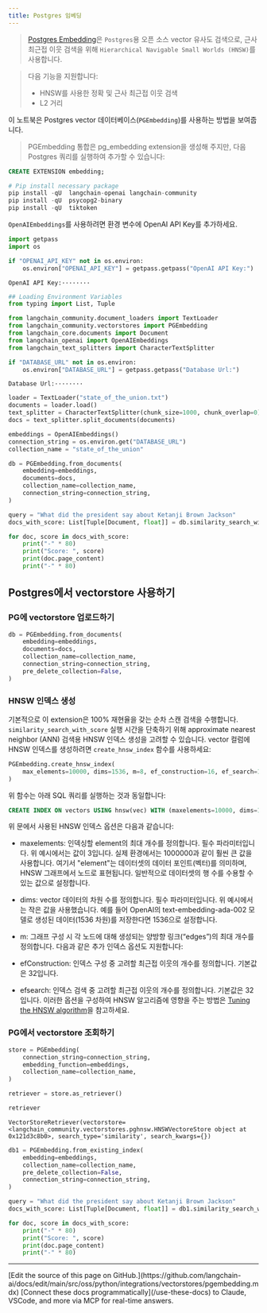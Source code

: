 ```yaml
---
title: Postgres 임베딩
---
```


> [Postgres Embedding](https://github.com/neondatabase/pg_embedding)은 `Postgres`용 오픈 소스 vector 유사도 검색으로, 근사 최근접 이웃 검색을 위해 `Hierarchical Navigable Small Worlds (HNSW)`를 사용합니다.

>다음 기능을 지원합니다:
>
>- HNSW를 사용한 정확 및 근사 최근접 이웃 검색
>- L2 거리

이 노트북은 Postgres vector 데이터베이스(`PGEmbedding`)를 사용하는 방법을 보여줍니다.

> PGEmbedding 통합은 pg_embedding extension을 생성해 주지만, 다음 Postgres 쿼리를 실행하여 추가할 수 있습니다:

```sql
CREATE EXTENSION embedding;
```

```python
# Pip install necessary package
pip install -qU  langchain-openai langchain-community
pip install -qU  psycopg2-binary
pip install -qU  tiktoken
```

`OpenAIEmbeddings`를 사용하려면 환경 변수에 OpenAI API Key를 추가하세요.

```python
import getpass
import os

if "OPENAI_API_KEY" not in os.environ:
    os.environ["OPENAI_API_KEY"] = getpass.getpass("OpenAI API Key:")
```

```output
OpenAI API Key:········
```

```python
## Loading Environment Variables
from typing import List, Tuple
```

```python
from langchain_community.document_loaders import TextLoader
from langchain_community.vectorstores import PGEmbedding
from langchain_core.documents import Document
from langchain_openai import OpenAIEmbeddings
from langchain_text_splitters import CharacterTextSplitter
```

```python
if "DATABASE_URL" not in os.environ:
    os.environ["DATABASE_URL"] = getpass.getpass("Database Url:")
```

```output
Database Url:········
```

```python
loader = TextLoader("state_of_the_union.txt")
documents = loader.load()
text_splitter = CharacterTextSplitter(chunk_size=1000, chunk_overlap=0)
docs = text_splitter.split_documents(documents)

embeddings = OpenAIEmbeddings()
connection_string = os.environ.get("DATABASE_URL")
collection_name = "state_of_the_union"
```

```python
db = PGEmbedding.from_documents(
    embedding=embeddings,
    documents=docs,
    collection_name=collection_name,
    connection_string=connection_string,
)

query = "What did the president say about Ketanji Brown Jackson"
docs_with_score: List[Tuple[Document, float]] = db.similarity_search_with_score(query)
```

```python
for doc, score in docs_with_score:
    print("-" * 80)
    print("Score: ", score)
    print(doc.page_content)
    print("-" * 80)
```

## Postgres에서 vectorstore 사용하기

### PG에 vectorstore 업로드하기

```python
db = PGEmbedding.from_documents(
    embedding=embeddings,
    documents=docs,
    collection_name=collection_name,
    connection_string=connection_string,
    pre_delete_collection=False,
)
```

### HNSW 인덱스 생성

기본적으로 이 extension은 100% 재현율을 갖는 순차 스캔 검색을 수행합니다. `similarity_search_with_score` 실행 시간을 단축하기 위해 approximate nearest neighbor (ANN) 검색용 HNSW 인덱스 생성을 고려할 수 있습니다. vector 컬럼에 HNSW 인덱스를 생성하려면 `create_hnsw_index` 함수를 사용하세요:

```python
PGEmbedding.create_hnsw_index(
    max_elements=10000, dims=1536, m=8, ef_construction=16, ef_search=16
)
```

위 함수는 아래 SQL 쿼리를 실행하는 것과 동일합니다:

```sql
CREATE INDEX ON vectors USING hnsw(vec) WITH (maxelements=10000, dims=1536, m=3, efconstruction=16, efsearch=16);
```

위 문에서 사용된 HNSW 인덱스 옵션은 다음과 같습니다:

- maxelements: 인덱싱할 element의 최대 개수를 정의합니다. 필수 파라미터입니다. 위 예시에서는 값이 3입니다. 실제 환경에서는 1000000과 같이 훨씬 큰 값을 사용합니다. 여기서 "element"는 데이터셋의 데이터 포인트(벡터)를 의미하며, HNSW 그래프에서 노드로 표현됩니다. 일반적으로 데이터셋의 행 수를 수용할 수 있는 값으로 설정합니다.
- dims: vector 데이터의 차원 수를 정의합니다. 필수 파라미터입니다. 위 예시에서는 작은 값을 사용했습니다. 예를 들어 OpenAI의 text-embedding-ada-002 모델로 생성된 데이터(1536 차원)를 저장한다면 1536으로 설정합니다.
- m: 그래프 구성 시 각 노드에 대해 생성되는 양방향 링크(“edges”)의 최대 개수를 정의합니다.
다음과 같은 추가 인덱스 옵션도 지원합니다:

- efConstruction: 인덱스 구성 중 고려할 최근접 이웃의 개수를 정의합니다. 기본값은 32입니다.
- efsearch: 인덱스 검색 중 고려할 최근접 이웃의 개수를 정의합니다. 기본값은 32입니다.
이러한 옵션을 구성하여 HNSW 알고리즘에 영향을 주는 방법은 [Tuning the HNSW algorithm](https://neon.tech/docs/extensions/pg_embedding#tuning-the-hnsw-algorithm)을 참고하세요.

### PG에서 vectorstore 조회하기

```python
store = PGEmbedding(
    connection_string=connection_string,
    embedding_function=embeddings,
    collection_name=collection_name,
)

retriever = store.as_retriever()
```

```python
retriever
```

```output
VectorStoreRetriever(vectorstore=<langchain_community.vectorstores.pghnsw.HNSWVectoreStore object at 0x121d3c8b0>, search_type='similarity', search_kwargs={})
```

```python
db1 = PGEmbedding.from_existing_index(
    embedding=embeddings,
    collection_name=collection_name,
    pre_delete_collection=False,
    connection_string=connection_string,
)

query = "What did the president say about Ketanji Brown Jackson"
docs_with_score: List[Tuple[Document, float]] = db1.similarity_search_with_score(query)
```

```python
for doc, score in docs_with_score:
    print("-" * 80)
    print("Score: ", score)
    print(doc.page_content)
    print("-" * 80)
```

---

<Callout icon="pen-to-square" iconType="regular">
    [Edit the source of this page on GitHub.](https://github.com/langchain-ai/docs/edit/main/src/oss/python/integrations/vectorstores/pgembedding.mdx)
</Callout>
<Tip icon="terminal" iconType="regular">
    [Connect these docs programmatically](/use-these-docs) to Claude, VSCode, and more via MCP for    real-time answers.
</Tip>
